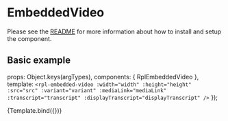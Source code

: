 
<Meta title="Molecules/EmbeddedVideo" />

# EmbeddedVideo
Please see the [README](https://github.com/dpc-sdp/ripple/blob/master/packages/components/Molecules/EmbeddedVideo/README.md) for more information about how to install and setup the component.

## Basic example

  props: Object.keys(argTypes),
  components: { RplEmbeddedVideo },
  template: `
    <rpl-embedded-video
      :width="width"
      :height="height"
      :src="src"
      :variant="variant"
      :mediaLink="mediaLink"
      :transcript="transcript"
      :displayTranscript="displayTranscript"
    />
  `
});

<Canvas>
  <Story
    name="EmbeddedVideo"
    argTypes={{
      variant: {
        control: {
          type: 'select',
          options: ['full', 'link']
        }
      },
      mediaLink: {
        control: {
          type: 'object'
        }
      }
    }}
    args={{
      width: '854',
      height: '480',
      src: 'https://www.youtube.com/embed/bSlnfyGTiss',
      variant: 'full',
      mediaLink: { text: 'View transcript', url: '#' },
      transcript: 'Sed ut perspiciatis unde omnis iste natus error sit voluptatem accusantium doloremque laudantium, totam rem aperiam, eaque ipsa quae ab illo inventore veritatis et quasi architecto beatae vitae dicta sunt explicabo. Nemo enim ipsam voluptatem quia voluptas sit aspernatur aut odit aut fugit, sed quia consequuntur magni dolores eos qui ratione voluptatem sequi nesciunt. Neque porro quisquam est, qui dolorem ipsum quia dolor sit amet, consectetur, adipisci velit, sed quia non numquam eius modi tempora incidunt ut labore et dolore magnam aliquam quaerat voluptatem. Ut enim ad minima veniam, quis nostrum exercitationem ullam corporis suscipit laboriosam, nisi ut aliquid ex ea commodi consequatur? Quis autem vel eum iure reprehenderit qui in ea voluptate velit esse quam nihil molestiae consequatur, vel illum qui dolorem eum fugiat quo voluptas nulla pariatur?',
      displayTranscript: false
    }}
  >
    {Template.bind({})}
  </Story>
</Canvas>

<ArgsTable of={RplEmbeddedVideo} />

